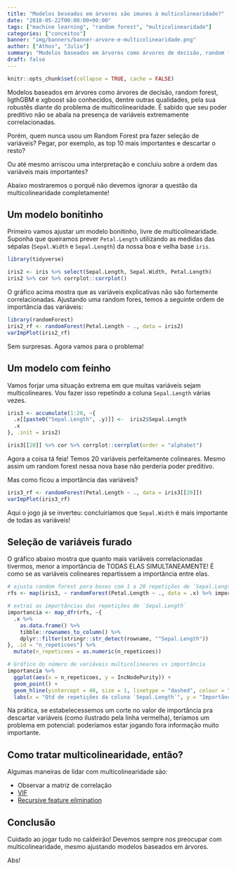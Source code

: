 ```yaml
---
title: "Modelos beseados em árvores são imunes à multicolinearidade?"
date: "2018-05-22T00:00:00+00:00"
tags: ["machine learning", "random forest", "multicolinearidade"]
categories: ["conceitos"]
banner: "img/banners/banner-arvore-e-multicolinearidade.png"
author: ["Athos", "Julio"]
summary: "Modelos baseados em árvores como árvores de decisão, random forest, ligthGBM e xgboost são conhecidos, dentre outras qualidades, pela sua robustês diante do problema de multicolinearidade. Esse post mostra que isso não é totalmente verdade."
draft: false
---
```


```r
knitr::opts_chunk$set(collapse = TRUE, cache = FALSE)
```

Modelos baseados em árvores como árvores de decisão, random forest, ligthGBM e xgboost são conhecidos, dentre outras qualidades, pela sua robustês diante do problema de multicolinearidade. É sabido que seu poder preditivo não se abala na presença de variáveis extremamente correlacionadas.

Porém, quem nunca usou um Random Forest pra fazer seleção de variáveis? Pegar, por exemplo, as top 10 mais importantes e descartar o resto?

Ou até mesmo arriscou uma interpretação e concluiu sobre a ordem das variáveis mais importantes?

Abaixo mostraremos o porquê não devemos ignorar a questão da multicolinearidade completamente!

## Um modelo bonitinho

Primeiro vamos ajustar um modelo bonitinho, livre de multicolinearidade. Suponha que queiramos prever `Petal.Length` utilizando as medidas das sépalas (`Sepal.Width` e `Sepal.Length`) da nossa boa e velha base `iris`.

```r
library(tidyverse)

iris2 <- iris %>% select(Sepal.Length, Sepal.Width, Petal.Length)
iris2 %>% cor %>% corrplot::corrplot()
```

O gráfico acima mostra que as variáveis explicativas não são fortemente correlacionadas. Ajustando uma random fores, temos a seguinte ordem de importância das variáveis:

```r
library(randomForest)
iris2_rf <- randomForest(Petal.Length ~ ., data = iris2)
varImpPlot(iris2_rf)
```

Sem surpresas. Agora vamos para o problema!

## Um modelo com feinho

Vamos forjar uma situação extrema em que muitas variáveis sejam multicolineares. Vou fazer isso repetindo a coluna `Sepal.Length` várias vezes.

```r
iris3 <- accumulate(1:20, ~{
  .x[[paste0("Sepal.Length", .y)]] <-  iris2$Sepal.Length
  .x
}, .init = iris2)

iris3[[20]] %>% cor %>% corrplot::corrplot(order = "alphabet")
```

Agora a coisa tá feia! Temos 20 variáveis perfeitamente colineares. Mesmo assim um random forest nessa nova base não perderia poder preditivo. 

Mas como ficou a importância das variáveis?

```r
iris3_rf <- randomForest(Petal.Length ~ ., data = iris3[[20]])
varImpPlot(iris3_rf)
```

Aqui o jogo já se inverteu: concluiríamos que `Sepal.Width` é mais importante de todas as variáveis!

## Seleção de variáveis furado

O gráfico abaixo mostra que quanto mais variáveis correlacionadas tivermos, menor a importância de TODAS ELAS SIMULTANEAMENTE! É como se as variáveis colineares repartissem a importância entre elas.

```r
# ajusta random forest para bases com 1 a 20 repetições de `Sepal.Length`
rfs <- map(iris3, ~ randomForest(Petal.Length ~ ., data = .x) %>% importance)

# extrai as importâncias das repetições de `Sepal.Length`
importancia <- map_dfr(rfs, ~{
  .x %>% 
    as.data.frame() %>% 
    tibble::rownames_to_column() %>% 
    dplyr::filter(stringr::str_detect(rowname, "^Sepal.Length"))
}, .id = "n_repeticoes") %>%
  mutate(n_repeticoes = as.numeric(n_repeticoes))

# Gráfico do número de variáveis multicolineares vs importância
importancia %>%
  ggplot(aes(x = n_repeticoes, y = IncNodePurity)) +
  geom_point() +
  geom_hline(yintercept = 40, size = 1, linetype = "dashed", colour = "red") +
  labs(x = "Qtd de repetições da coluna `Sepal.Length`", y = "Importância", title = "Gráfico da relação entre o número de variáveis multicolineares vs importância")
```


Na prática, se estabelecessemos um corte no valor de importância pra descartar variáveis (como ilustrado pela linha vermelha), teríamos um problema em potencial: poderíamos estar jogando fora informação muito importante.

## Como tratar multicolinearidade, então?

Algumas maneiras de lidar com multicolinearidade são:

- Observar a matriz de correlação
- [VIF](http://www.sthda.com/english/articles/39-regression-model-diagnostics/160-multicollinearity-essentials-and-vif-in-r/)
- [Recursive feature elimination](https://machinelearningmastery.com/feature-selection-with-the-caret-r-package/)

## Conclusão

Cuidado ao jogar tudo no caldeirão! Devemos sempre nos preocupar com multicolinearidade, mesmo ajustando modelos baseados em árvores.

Abs!





